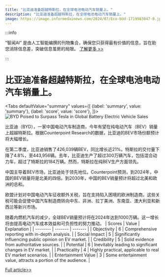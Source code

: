 ```yaml
---
title: "比亚迪准备超越特斯拉，在全球电池电动汽车销量上。"
description: "比亚迪准备超越特斯拉，在全球电池电动汽车销量上。"
image: https://image.informedainews.com/2024/07/Eco-bUd-1719983047-0.jpg
---
```



:::info

“智闻AI“ 是由人工智能编撰的刊物集合，确保您只获得最有价值的信息，旨在助您消除信息差，突破信息茧房的局限。  [了解更多 >>](/)

:::

# 比亚迪准备超越特斯拉，在全球电池电动汽车销量上。


<Tabs
	defaultValue="summary"
	values={[
	{label: 'summary', value: 'summary'},
	{label: 'score', value: 'score'},
]}>
<TabItem value="summary">
<img
  src="https://image.informedainews.com/2024/07/Eco-bUd-1719983047-0.jpg"
  alt="BYD Poised to Surpass Tesla in Global Battery Electric Vehicle Sales"
/>



比亚迪（BYD），一家中国电动汽车制造商，今年有望在纯电动汽车（BEV）销量上超越特斯拉。根据Counterpoint Research的数据，比亚迪的BEV市场份额预计将大幅增长。

在第二季度，比亚迪销售了426,039辆BEV，同比增长近21%。特斯拉的交付量下降了4.8%，至443,956辆。去年，比亚迪生产了超过300万辆汽车，包括混合动力车，超过了特斯拉的184万辆。然而，特斯拉在纯BEV生产方面领先。

中国主导着BEV市场，比亚迪处于领先地位。Counterpoint预测，到2024年，中国的BEV销量将是北美的四倍。到2030年，中国的BEV销量预计将超过北美和欧洲的总和。

欧盟计划对中国电动汽车征收额外关税，旨在支持陷入困境的欧洲制造商。这些关税可能会促使中国汽车制造商转向中东、非洲、拉丁美洲、东南亚、澳大利亚和新西兰等新兴市场。

随着内燃机汽车的减少，全球BEV销量预计将在2024年达到1000万辆。这一增长将由提高电动汽车成本效益和可负担性的努力推动。
</TabItem>
<TabItem value="score">
	| Scores     | Value   | Explanation |
	| -------- | ------- | ------- |
	| Objectivity  | 6    | Comprehensive reporting with in-depth analysis.    |
	| Social Impact | 5     | Significantly influencing public opinion on EV market.    |
	| Credibility    | 5    | Solid evidence from authoritative sources.    |
	| Potential    | 6    | Inevitably leading to significant changes in EV market.    |
	| Practicality    | 4    | Highly practical, applicable to real EV market scenarios.    |
	| Entertainment Value    | 3    | Some entertainment value, attracts a portion of the audience.    |
</TabItem>
</Tabs>

[Full article>>](https://www.cnbc.com/2024/07/03/chinas-byd-is-set-to-beat-tesla-in-2024-battery-ev-sales.html)

